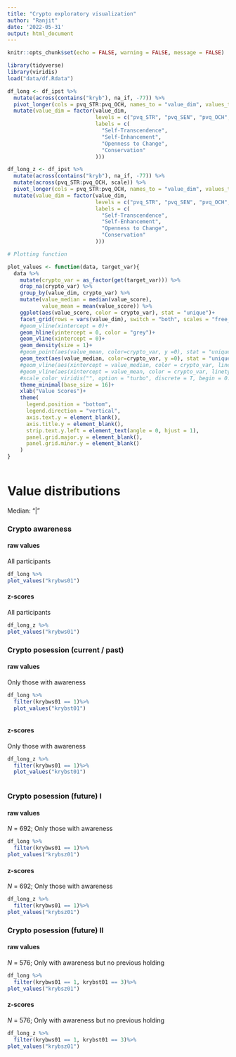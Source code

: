 ```yaml
---
title: "Crypto exploratory visualization"
author: "Ranjit"
date: '2022-05-31'
output: html_document
---
```


```r
knitr::opts_chunk$set(echo = FALSE, warning = FALSE, message = FALSE)

library(tidyverse)
library(viridis)
load("data/df.Rdata")
```

```r

df_long <- df_ipst %>% 
  mutate(across(contains("kryb"), na_if, -77)) %>% 
  pivot_longer(cols = pvq_STR:pvq_OCH, names_to = "value_dim", values_to = "value_score") %>% 
  mutate(value_dim = factor(value_dim,
                            levels = c("pvq_STR", "pvq_SEN", "pvq_OCH", "pvq_CON"),
                            labels = c(
                              "Self-Transcendence",
                              "Self-Enhancement",
                              "Openness to Change",
                              "Conservation"
                            ))) 

df_long_z <- df_ipst %>% 
  mutate(across(contains("kryb"), na_if, -77)) %>% 
  mutate(across(pvq_STR:pvq_OCH, scale)) %>% 
  pivot_longer(cols = pvq_STR:pvq_OCH, names_to = "value_dim", values_to = "value_score") %>% 
  mutate(value_dim = factor(value_dim,
                            levels = c("pvq_STR", "pvq_SEN", "pvq_OCH", "pvq_CON"),
                            labels = c(
                              "Self-Transcendence",
                              "Self-Enhancement",
                              "Openness to Change",
                              "Conservation"
                            ))) 

# Plotting function

plot_values <- function(data, target_var){
  data %>% 
    mutate(crypto_var = as_factor(get(target_var))) %>% 
    drop_na(crypto_var) %>%
    group_by(value_dim, crypto_var) %>% 
    mutate(value_median = median(value_score),
           value_mean = mean(value_score)) %>% 
    ggplot(aes(value_score, color = crypto_var), stat = "unique")+
    facet_grid(rows = vars(value_dim), switch = "both", scales = "free_y")+
    #geom_vline(xintercept = 0)+
    geom_hline(yintercept = 0, color = "grey")+
    geom_vline(xintercept = 0)+
    geom_density(size = 1)+
    #geom_point(aes(value_mean, color=crypto_var, y =0), stat = "unique", size = 3, shape = 17)+
    geom_text(aes(value_median, color=crypto_var, y =0), stat = "unique", size = 8, label = "|")+
    #geom_vline(aes(xintercept = value_median, color = crypto_var, linetype = "median"),               size = 1)+
    #geom_vline(aes(xintercept = value_mean, color = crypto_var, linetype = "mean"),       size = 1)+
    #scale_color_viridis("", option = "turbo", discrete = T, begin = 0.2, end = 0.8)+
    theme_minimal(base_size = 16)+
    xlab("Value Scores")+
    theme(
      legend.position = "bottom",
      legend.direction = "vertical",
      axis.text.y = element_blank(),
      axis.title.y = element_blank(),
      strip.text.y.left = element_text(angle = 0, hjust = 1),
      panel.grid.major.y = element_blank(),
      panel.grid.minor.y = element_blank()
    ) 
}



```

# Value distributions

Median: "\|"

### Crypto awareness {.tabset}

#### raw values

All participants

```r
df_long %>% 
plot_values("krybws01")
```

#### z-scores

All participants

```r
df_long_z %>% 
plot_values("krybws01")
```

### Crypto posession (current / past) {.tabset}

#### raw values

Only those with awareness

```r

df_long %>% 
  filter(krybws01 == 1)%>% 
  plot_values("krybst01")



```

#### z-scores

Only those with awareness

```r

df_long_z %>% 
  filter(krybws01 == 1)%>% 
  plot_values("krybst01")



```

### Crypto posession (future) I {.tabset}

#### raw values

*N* = 692; Only those with awareness

```r
df_long %>% 
  filter(krybws01 == 1)%>% 
plot_values("krybsz01")

```

#### z-scores

*N* = 692; Only those with awareness

```r
df_long_z %>% 
  filter(krybws01 == 1)%>% 
plot_values("krybsz01")

```

### Crypto posession (future) II {.tabset}

#### raw values

*N* = 576; Only with awareness but no previous holding

```r
df_long %>% 
  filter(krybws01 == 1, krybst01 == 3)%>% 
plot_values("krybsz01")

```


#### z-scores

*N* = 576; Only with awareness but no previous holding

```r
df_long_z %>% 
  filter(krybws01 == 1, krybst01 == 3)%>% 
plot_values("krybsz01")

```